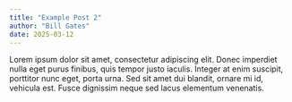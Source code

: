 ```yaml
---
title: "Example Post 2"
author: "Bill Gates"
date: 2025-03-12
---
```


Lorem ipsum dolor sit amet, consectetur adipiscing elit. Donec imperdiet nulla eget purus finibus, quis tempor justo iaculis. Integer at enim suscipit, porttitor nunc eget, porta urna. Sed sit amet dui blandit, ornare mi id, vehicula est. Fusce dignissim neque sed lacus elementum venenatis.
